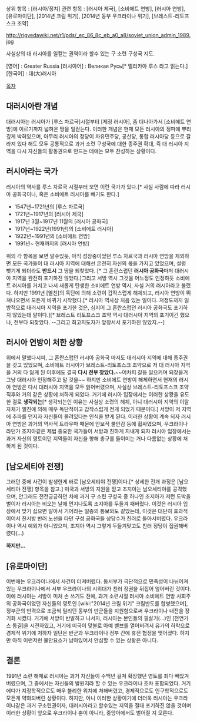 상위 항목 : [러시아/정치]
관련 항목 : [러시아 제국], [소비에트 연방], [러시아 연방], [유로마이단], [2014년 크림 위기], [2014년 동부 우크라이나 위기], [브레스트-리토프스크 조약] 

http://rigvedawiki.net/r1/pds/_ec_86_8c_eb_a0_a8/soviet_union_admin_1989.jpg

사실상의 대 러시아를 일컫는 권역이라 할수 있는 구 소련 구성국 지도.

[영어] : Greater Russia
[러시아어] : Великая Русь[* 벨리카야 루스 라고 읽는다.]
[한국어] : 대(大)러시아

[[목차]]

== 대러시아란 개념 ==
대러시아는 러시아가 [루스 차르국]시절부터 [제정 러시아], 좀 더나아가서 [소비에트 연방]에 이르기까지 넓혀온 땅을 일컫는다. 이러한 개념은 현재 모든 러시아의 정파에 뿌리깊게 박혀있으며, 아무리 러시아의 정당이 자유민주당, 공산당, 통합 러시아당 등으로 갈라져 있다 해도 모두 공통적으로 과거 소련 구성국에 대한 종주권 확대, 즉 대 러시아 지역을 다시 자신들의 활동권으로 만드는 데에는 모두 찬성하는 상황이다. 

== 러시아라는 국가 ==
러시아의 역사를 루스 차르국 시절부터 보면 이런 국가가 있다.[* 사실 사람에 따라 러시아 공화국이나, 혹은 소비에트 러시아를 빼기도 한다.]

* 1547년~1721년의 [루스 차르국]
* 1721년~1917년의 [러시아 제국]
* 1917년 3월~1917년 11월의 [러시아 공화국]
* 1917년~1922년(1991년)의 [소비에트 러시아]
* 1922년~1991년의 [소비에트 연방]
* 1991년~ 현재까지의 [러시아 연방]

위의 각 항목을 보면 알수있듯, 아직 성장중이었던 루스 차르국과 러시아 연방을 제외하면 모든 국가들이 대 러시아 지역에 대해선 온전히 자신의 몫을 가지고 있었으며, 설령 뺏기게 되더라도 '''반드시''' 그 땅을 되찾았다. [* 그 혼란스럽던 '''러시아 공화국'''마저 대러시아 지역을 완전히 포기하진 않았다.]그리고 서방 역시 그것을 어느정도 인정하듯 소비에트 러시아를 거치고 나서 새롭게 탄생한 소비에트 연방 역시, 사실 거의 러시아라고 불렀다. 하지만 1991년 [옐친]의 독단에 의해 소련이 갑작스럽게 해체되고, 러시아 연방이 뛰쳐나오면서 모든게 바뀌기 시작했다.[* 러시아 역사상 처음 있는 일이다. 저정도까지 일방적으로 대러시아 지역을 포기한 것은, 심지어 그 혼란스럽던 러시아 공화국도 포기하지 않았는데 말이다.][* 브레스트 리토프스크 조약 역시 대러시아 지역의 포기이긴 했으나, 전부다 되찾았다. --그리고 최고지도자가 앞장서서 포기하진 않았지.--]

== 러시아 연방이 처한 상황 ==
위에서 말했다시피, 그 혼란스럽던 러시아 공화국 마저도 대러시아 지역에 대해 종주권을 갖고 있었으며, 소비에트 러시아가 브레스트-리토프스크 조약으로 저 대 러시아 지역을 거의 다 잃게 된 이후에도 결국 '''다시 전부 찾았다.'''~~어차피 갈등 일으키며 되찾을거 그냥 대러시아 인정해주고 말 것을~~
하지만 소비에트 연방이 해체하면서 현재의 러시아 연방은 다시 대러시아 지역을 모두 잃어버렸으며, 사실상 브레스트-리토프스크 조약 직후와 거의 같은 상황에 처하게 되었다. 거기에 러시아 입장에서는 이러한 상황을 유도한 걸로 '''생각되는'''[* 생각되는인 이유는 사실상 소련의 해체, 아니 대러시아 지역의 이탈 자체가 옐친에 의해 매우 독단적이고 갑작스럽게 전개 되었기 때문이다.] 서방이 저 지역에 추파를 던지자 자신들이 몰려있다는 인식을 받게 된다. 이러한 상황이 계속 되자 러시아 연방은 과거의 역사적 트라우마 때문에 안보적 불안감 등에 휩싸였으며, 우크라이나라던가 조지아같은 제법 중요한 국가들이 서방과 친하게 지내게 되자 러시아 입장에서는 과거 자신의 영토이던 지역들이 자신을 향해 총구를 들이미는 거나 다름없는 상황에 처하게 된 것이다.

== [남오세티야 전쟁] ==
그러던 중에 사건이 발생한게 바로 [남오세티야 전쟁]이다.[* 상세한 전개 과정은 [남오세티야 전쟁] 항목을 참고.]
미국과 서방의 지원을 믿고 조지아는 남오세티야를 공격했으며, 안그래도 전전긍긍하던 차에 과거 구 소련 구성국 중 하나인 조지아가 저런 도박을 벌이자 러시아는 비오는 날에 먼지나도록 조지아를 두들겨 패버렸다.
이것은 러시아 입장에서 맞기 싫으면 알아서 기어라는 일종의 통보와도 같았는데, 이것은 대단히 효과적이어서 친서방 반러 노선을 타던 구성 공화국들 상당수가 친러로 돌아서버렸다. 
우크라이나 역시 예외가 아니었으며, 조지아 역시 그렇게 두들겨맞고도 친러 정당이 집권해버렸다(...)

'''하지만...'''

== [유로마이단] ==
이번에는 우크라이나에서 사건이 터져버렸다.
동서부가 극단적으로 민족성이 나뉘어져있는 우크라이나에서 서부 우크라이나의 시위대가 친러 정권을 뒤집어 엎어버린 것이다. 이에 러시아는 서방이 미처 손 쓰기도 전에, 과거 소련시절 러시아 소비에트 연방 사회주의 공화국이었던 자신들의 영토인 [wiki:"2014년 크림 위기" 크림반도를 합병했으며], 정부군의 반격으로 조금씩 밀리던 동부의 반군들을 지원함으로써 우크라이나 내전을 장기화 시켰다.
거기에 서방이 반발하고 나서자, 러시아는 본인들의 필살기(...)인 [천연가스 동결]을 시전하였고, 거기에 미국이 맞불로 아예 벨브를 열어버려서 유가의 하락으로 경제적 위기에 처하자 일단은 반군과 우크라이나 정부 간에 휴전 협정을 맺어졌다. 하지만 아직 이런저런 불안요소가 남아있어서 안심할 수 있는 상황은 아니다.

== 결론 ==
1991년 소련 해체로 러시아는 과거 자신들이 수백년 걸쳐 확장했던 영토를 죄다 빼았겨버렸으며, 그 중에서는 자신들의 발원지라 할 수 있는 우크라이나 조차 포함되었다. 거기에다가 지정학적으로도 매우 불리한 위치에 처해버렸고, 경제적으로도 인구학적으로도 모든게 약화되버린 상황이다. 하지만, 아니 이러한 상황이기에 더더욱 러시아는 우크라이나같은 과거 구소련권이자, 대러시아라고 할수있는 지역을 절대 포기하진 않을 것이며 이러한 상황이 앞으로 우크라이나 뿐이 아니라, 중앙아에서도 벌어질 지 모른다.



